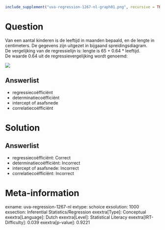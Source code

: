 ```r
include_supplement("uva-regression-1267-nl-graph01.png", recursive = TRUE)
```

Question
========

Van een aantal kinderen is de leeftijd in maanden bepaald, en de lengte
in centimeters. De gegevens zijn uitgezet in bijgaand
spreidingsdiagram.\
De vergelijking van de regressielijn is: lengte is 65 + 0.64 \*
leeftijd.\
De waarde 0.64 uit de regressievergelijking wordt genoemd:

![](uva-regression-1267-nl-graph01.png)

Answerlist
----------

* regressiecoëfficiënt
* determinatiecoëfficiënt
* intercept of asafsnede
* correlatiecoëfficiënt

Solution
========

Answerlist
----------

* regressiecoëfficiënt: Correct
* determinatiecoëfficiënt: Incorrect
* intercept of asafsnede: Incorrect
* correlatiecoëfficiënt: Incorrect

Meta-information
================
exname: uva-regression-1267-nl
extype: schoice
exsolution: 1000
exsection: Inferential Statistics/Regression
exextra[Type]: Conceptual
exextra[Language]: Dutch
exextra[Level]: Statistical Literacy
exextra[IRT-Difficulty]: 0.039
exextra[p-value]: 0.9221
